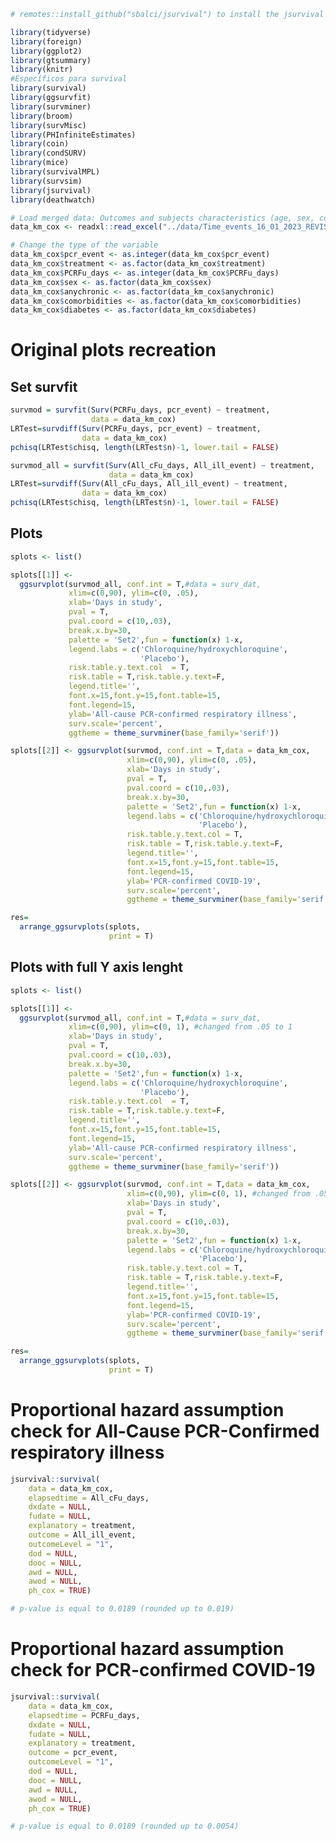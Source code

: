 ```{r}
# remotes::install_github("sbalci/jsurvival") to install the jsurvival package

library(tidyverse)
library(foreign)
library(ggplot2)
library(gtsummary)
library(knitr)
#Específicos para survival
library(survival)
library(ggsurvfit)
library(survminer)
library(broom)
library(survMisc)
library(PHInfiniteEstimates)
library(coin)
library(condSURV)
library(mice)
library(survivalMPL)
library(survsim)
library(jsurvival)
library(deathwatch)
```


```{r}
# Load merged data: Outcomes and subjects characteristics (age, sex, comorbidites, chronic disease, diabetes)
data_km_cox <- readxl::read_excel("../data/Time_events_16_01_2023_REVISED_MM_WS_Latest_FINAL_19_01_23_merged.xlsx")

# Change the type of the variable
data_km_cox$pcr_event <- as.integer(data_km_cox$pcr_event)
data_km_cox$treatment <- as.factor(data_km_cox$treatment)
data_km_cox$PCRFu_days <- as.integer(data_km_cox$PCRFu_days)
data_km_cox$sex <- as.factor(data_km_cox$sex)
data_km_cox$anychronic <- as.factor(data_km_cox$anychronic)
data_km_cox$comorbidities <- as.factor(data_km_cox$comorbidities)
data_km_cox$diabetes <- as.factor(data_km_cox$diabetes)

```

# Original plots recreation

## Set survfit

```{r}
survmod = survfit(Surv(PCRFu_days, pcr_event) ~ treatment,
                  data = data_km_cox)
LRTest=survdiff(Surv(PCRFu_days, pcr_event) ~ treatment,
                data = data_km_cox)
pchisq(LRTest$chisq, length(LRTest$n)-1, lower.tail = FALSE)
```


```{r}
survmod_all = survfit(Surv(All_cFu_days, All_ill_event) ~ treatment,
                      data = data_km_cox)
LRTest=survdiff(Surv(All_cFu_days, All_ill_event) ~ treatment,
                data = data_km_cox)
pchisq(LRTest$chisq, length(LRTest$n)-1, lower.tail = FALSE)
```
## Plots

```{r}
splots <- list()

splots[[1]] <- 
  ggsurvplot(survmod_all, conf.int = T,#data = surv_dat,
             xlim=c(0,90), ylim=c(0, .05), 
             xlab='Days in study',
             pval = T,
             pval.coord = c(10,.03),
             break.x.by=30,
             palette = 'Set2',fun = function(x) 1-x,
             legend.labs = c('Chloroquine/hydroxychloroquine',
                             'Placebo'),
             risk.table.y.text.col	= T,
             risk.table = T,risk.table.y.text=F,
             legend.title='',
             font.x=15,font.y=15,font.table=15,
             font.legend=15,
             ylab='All-cause PCR-confirmed respiratory illness', 
             surv.scale='percent', 
             ggtheme = theme_survminer(base_family='serif'))

splots[[2]] <- ggsurvplot(survmod, conf.int = T,data = data_km_cox,
                          xlim=c(0,90), ylim=c(0, .05), 
                          xlab='Days in study',
                          pval = T,
                          pval.coord = c(10,.03),
                          break.x.by=30,
                          palette = 'Set2',fun = function(x) 1-x,
                          legend.labs = c('Chloroquine/hydroxychloroquine',
                                          'Placebo'),
                          risk.table.y.text.col	= T,
                          risk.table = T,risk.table.y.text=F,
                          legend.title='',
                          font.x=15,font.y=15,font.table=15,
                          font.legend=15,
                          ylab='PCR-confirmed COVID-19', 
                          surv.scale='percent', 
                          ggtheme = theme_survminer(base_family='serif'))

res=
  arrange_ggsurvplots(splots,
                      print = T)

```
## Plots with full Y axis lenght

```{r}
splots <- list()

splots[[1]] <- 
  ggsurvplot(survmod_all, conf.int = T,#data = surv_dat,
             xlim=c(0,90), ylim=c(0, 1), #changed from .05 to 1
             xlab='Days in study',
             pval = T,
             pval.coord = c(10,.03),
             break.x.by=30,
             palette = 'Set2',fun = function(x) 1-x,
             legend.labs = c('Chloroquine/hydroxychloroquine',
                             'Placebo'),
             risk.table.y.text.col	= T,
             risk.table = T,risk.table.y.text=F,
             legend.title='',
             font.x=15,font.y=15,font.table=15,
             font.legend=15,
             ylab='All-cause PCR-confirmed respiratory illness', 
             surv.scale='percent', 
             ggtheme = theme_survminer(base_family='serif'))

splots[[2]] <- ggsurvplot(survmod, conf.int = T,data = data_km_cox,
                          xlim=c(0,90), ylim=c(0, 1), #changed from .05 to 1
                          xlab='Days in study',
                          pval = T,
                          pval.coord = c(10,.03),
                          break.x.by=30,
                          palette = 'Set2',fun = function(x) 1-x,
                          legend.labs = c('Chloroquine/hydroxychloroquine',
                                          'Placebo'),
                          risk.table.y.text.col	= T,
                          risk.table = T,risk.table.y.text=F,
                          legend.title='',
                          font.x=15,font.y=15,font.table=15,
                          font.legend=15,
                          ylab='PCR-confirmed COVID-19', 
                          surv.scale='percent', 
                          ggtheme = theme_survminer(base_family='serif'))

res=
  arrange_ggsurvplots(splots,
                      print = T)

```
# Proportional hazard assumption check for All-Cause PCR-Confirmed respiratory illness
```{r}
jsurvival::survival(
    data = data_km_cox,
    elapsedtime = All_cFu_days,
    dxdate = NULL,
    fudate = NULL,
    explanatory = treatment,
    outcome = All_ill_event,
    outcomeLevel = "1",
    dod = NULL,
    dooc = NULL,
    awd = NULL,
    awod = NULL,
    ph_cox = TRUE)

# p-value is equal to 0.0189 (rounded up to 0.019)

```
# Proportional hazard assumption check for PCR-confirmed COVID-19
```{r}
jsurvival::survival(
    data = data_km_cox,
    elapsedtime = PCRFu_days,
    dxdate = NULL,
    fudate = NULL,
    explanatory = treatment,
    outcome = pcr_event,
    outcomeLevel = "1",
    dod = NULL,
    dooc = NULL,
    awd = NULL,
    awod = NULL,
    ph_cox = TRUE)

# p-value is equal to 0.0189 (rounded up to 0.0054)

```

